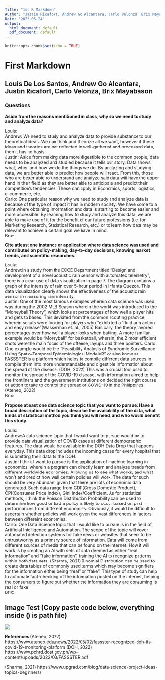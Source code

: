 ```yaml
---
Title: "1st R Markdown"
Author: "Justin Ricafort, Andrew Go Alcantara, Carlo Velonza, Brix Mayabason, Louis De los Santos"
Date: '2022-06-24'
output:
  html_document: default
  pdf_document: default
---
```


```r
knitr::opts_chunk$set(echo = TRUE)
```

# **First Markdown**
## Louis De Los Santos, Andrew Go Alcantara, Justin Ricafort, Carlo Velonza, Brix Mayabason

### Questions

**Aside from the reasons menti5oned in class, why do we need to study and analyze data?**

Louis:<br />\newline
Andrew: We need to study and analyze data to provide substance to our theoretical ideas. 
We can think and theorize all we want, however if these ideas and theories are not reflected in well-gathered and processed data, then it has no basis.<br />\newline
Justin: Aside from making data more digestible to the common people, data needs to be analyzed and studied because it tells our story. Data shows what, when and how we do the things we do. By analyzing and studying data, we are better able to predict how people will react. From this, those who are better able to understand and analyze said data will have the upper hand in their field as they are better able to anticipate and predict their competition's tendencies. These can apply in Economics, sports, logistics, e-commerce, etc. <br />\newline 
Carlo: One particular reason why we need to study and analyze data is because of the type of impact it has in modern society. We have come to a point where obtaining information and data is starting to become easier and more accessible. By learning how to study and analyze this data, we are able to make use of it for the benefit of our future professions (i.e. for Marketing Research, Statistical Research, etc.) or to learn how data may be relevant to achieve a certain goal we have in mind.<br />\newline
Brix:<br />\newline

**Cite atleast one instance or application where data science was used and contributed on policy-making, day-to-day decisions, knowing market trends, and scientific researches.**

Louis:<br />\newline
Andrew:In a study from the ECCE Department titled "Design and development of a novel acoustic rain sensor with automatec telemetry", there is a clear use of data visualization in page 7. The diagram contains a graph of the intensity of rain over 5-hour period in Infanta Quezon. This data visualization clearly shows the effectiveness of the acoustic rain sensor in measuring rain intensity.<br />\newline
Justin: One of the most famous examples wherein data science was used was during the 2002 MLB Season wherein the world was introduced to the "Moneyball Theory", which looks at percentages of how well a player hits and gets to bases. This deviated from the common scouting practice wherein scouts were looking for players who "exhibited a 'fluid arm action and easy release”(Wasserman et. al., 2005) Basically, the theory favored percentages over how well a player looks when batting. A more familiar example would be "Moreyball" for basketball, wherein, the 2 most efficient shots were the main focus of the offense, layups and three pointers.\newline
Carlo: One example would be the “Feasibility Analysis of Syndromic Surveillance Using Spatio-Temporal Epidemiological ModeleR” or also know as FASSSTER is a platform which helps to compile different data sources in compile them into more understandable and digestible information about the spread of the disease. (DOH, 2022) This was a crucial tool used to monitor the spread of the COVID-19 disease, with information aimed to help the frontliners and the government institutions on decided the right course of action to take to control the spread of COVID-19 in the Philippines. (Ateneo, 2022)
<br />\newline
Brix:<br />\newline

**Propose atleast one data science topic that you want to pursue: Have a broad description of the topic, describe the availability of the data, what kinds of statistical method you think you will need, and who would benefit this study.**

Louis:<br />\newline
Andrew:A data science topic that I would want to pursue would be to provide data visualization of COVID cases at different demographic features. The data would be available in the DOH Data Drop that happens everyday. This data drop includes the incoming cases for every hospital that is submitting their data to the DOH. <br />\newline
Justin: I think I want to pursue is the application of machine learning in economics, wherein a program can directly learn and analyze trends from different worldwide economies. Allowing us to see what works, and what won't and predict how well certain policies will work. The data for such should be very abundant given that there are lots of economic data generated. Such data range from GDP(Gross Domestic Product), CPI(Consumer Price Index), Gini Index/Coefficient. As for statistical methods, I think the Poisson Distribution Probability can be used to determine how good or bad a policy is likely to occur based on past performances from different economies. Obviously, it would be difficult to ascertain whether policies will work given the vast differences in factors between differeint economies.<br />\newline   
Carlo: One Data Science topic that I would like to pursue is in the field of Artificial Intelligence and Automation. The scope of the topic will cover automated detection systems for fake news or websites that seem to be untrustworthy as a primary source of information. Data will come from different sources of media that can be found on the internet. How it will work is by creating an AI with sets of data deemed as either “real information” and “fake information”, training the AI to recognize patterns within both data sets. (Sharma, 2021)  Binomial Distribution can be used to create data tables of commonly used terms which may become signifiers for the information either being “real” or “fake”. This type of study can help to automate fact-checking of the information posted on the internet, helping the consumers to figure out whether the information they are consuming is real or fake<br />\newline
Brix:<br />\newline

## Image Test (Copy paste code below, everything inside () is path file)
![](C:\Users\JusRics16\Downloads\AHHH.jpg)

**References** 
(Ateneo, 2022) https://www.ateneo.edu/news/2022/05/02/fassster-recognized-doh-its-covid-19-monitoring-platform
(DOH, 2022)
https://www.pchrd.dost.gov.ph/wp-content/uploads/2022/03/FASSSTER.pdf

(Sharma, 2021)
https://www.upgrad.com/blog/data-science-project-ideas-topics-beginners/

